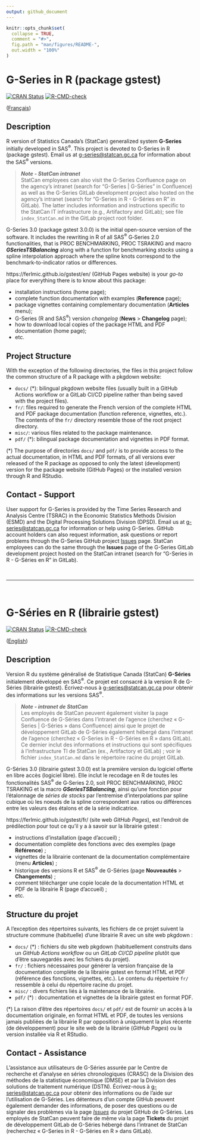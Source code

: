 ```yaml
---
output: github_document
---
```


<!-- README.md is generated from README.Rmd. Please edit that file -->

```r
knitr::opts_chunk$set(
  collapse = TRUE,
  comment = "#>",
  fig.path = "man/figures/README-",
  out.width = "100%"
)
```


# G-Series in R (package gstest)

<!-- badges: start -->

[![CRAN Status](https://www.r-pkg.org/badges/version/gstest)](https://cran.r-project.org/package=gstest)
[![R-CMD-check](https://github.com/ferlmic/gstest/actions/workflows/R-CMD-check.yaml/badge.svg)](https://github.com/ferlmic/gstest/actions/workflows/R-CMD-check.yaml)
<!-- [![Codecov test coverage](https://codecov.io/gh/ferlmic/gstest/branch/main/graph/badge.svg)](https://app.codecov.io/gh/ferlmic/gstest?branch=main) -->

<!-- badges: end -->

([Français](#g-s%C3%A9ries-en-r-librairie-gstest))


## Description
R version of Statistics Canada's (StatCan) generalized system **G-Series** initially developed in SAS^®^. This project is devoted to G-Series in R (package gstest). Email us at [g-series@statcan.gc.ca](mailto:g-series@statcan.gc.ca) for information about the SAS^®^ versions. 

> _**Note - StatCan intranet**_\
> StatCan employees can also visit the G-Series Confluence page on the agency's intranet (search for "G-Series | G-Séries" in Confluence) as well as the G-Series GitLab development project also hosted on the agency's intranet (search for "G-Series in R - G-Séries en R" in GitLab). The latter includes information and instructions specific to the StatCan IT infrastructure (e.g., Artifactory and GitLab); see file `index_StatCan.md` in the GitLab project root folder.

G-Series 3.0 (package gstest 3.0.0) is the initial open-source version of the software. It includes the rewriting in R of all SAS^®^ G<span>&#8209;</span>Series 2.0 functionalities, that is PROC BENCHMARKING, PROC TSRAKING and macro _**GSeriesTSBalancing**_ along with a function for benchmarking *stocks* using a spline interpolation approach where the spline knots correspond to the benchmark-to-indicator ratios or differences.

https://ferlmic.github.io/gstest/en/ (GitHub Pages website) is your *go-to* place for everything there is to know about this package:

* installation instructions (home page);
* complete function documentation with examples (**Reference** page);
* package vignettes containing complementary documentation (**Articles** menu);
* G-Series (R and SAS^®^) version *changelog* (**News** > **Changelog** page);
* how to download local copies of the package HTML and PDF documentation (home page);
* etc.


## Project Structure
With the exception of the following directories, the files in this project follow the common structure of a R package with a pkgdown website:

* `docs/` (\*): bilingual pkgdown website files (usually built in a GitHub Actions workflow or a GitLab CI/CD pipeline rather than being saved with the project files).
* `fr/`: files required to generate the French version of the complete HTML and PDF package documentation (function reference, vignettes, etc.). The contents of the `fr/` directory resemble those of the root project directory.
* `misc/`: various files related to the package maintenance.
* `pdf/` (\*): bilingual package documentation and vignettes in PDF format.

(\*) The purpose of directories `docs/` and `pdf/` is to provide access to the actual documentation, in HTML and PDF formats, of all versions ever released of the R package as opposed to only the latest (development) version for the package website (GitHub Pages) or the installed version through R and RStudio.


## Contact - Support
User support for G-Series is provided by the Time Series Research and Analysis Centre (TSRAC) in the Economic Statistics Methods Division (ESMD) and the Digital Processing Solutions Division (DPSD). Email us at [g-series@statcan.gc.ca](mailto:g-series@statcan.gc.ca) for information or help using G-Series. GitHub account holders can also request information, ask questions or report problems through the G-Series GitHub project [Issues](https://github.com/ferlmic/gstest/issues) page. StatCan employees can do the same through the **Issues** page of the G-Series GitLab development project hosted on the StatCan intranet (search for "G-Series in R - G-Séries en R" in GitLab).

<br>

***

<br>


# G-Séries en R (librairie gstest)

<!-- badges: start -->

[![CRAN Status](https://www.r-pkg.org/badges/version/gstest)](https://cran.r-project.org/package=gstest)
[![R-CMD-check](https://github.com/ferlmic/gstest/actions/workflows/R-CMD-check.yaml/badge.svg)](https://github.com/ferlmic/gstest/actions/workflows/R-CMD-check.yaml)
<!-- [![Codecov test coverage](https://codecov.io/gh/ferlmic/gstest/branch/main/graph/badge.svg)](https://app.codecov.io/gh/ferlmic/gstest?branch=main) -->

<!-- badges: end -->

([English](#g-series-in-r-package-gstest))


## Description
Version R du système généralisé de Statistique Canada (StatCan) **G-Séries** initialement développé en SAS^®^. Ce projet est consacré à la version R de G-Séries (librairie gstest). Écrivez-nous à [g-series@statcan.gc.ca](mailto:g-series@statcan.gc.ca) pour obtenir des informations sur les versions SAS^®^. 

> _**Note - intranet de StatCan**_\
> Les employés de StatCan peuvent également visiter la page Confluence de G-Séries dans l'intranet de l'agence (cherchez « G-Series | G-Séries » dans Confluence) ainsi que le projet de développement GitLab de G-Séries également hébergé dans l'intranet de l'agence (cherchez « G-Series in R - G-Séries en R » dans GitLab). Ce dernier inclut des informations et instructions qui sont spécifiques à l'infrastructure TI de StatCan (ex., Artifactory et GitLab) ; voir le fichier `index_StatCan.md` dans le répertoire racine du projet GitLab.

G-Séries 3.0 (librairie gstest 3.0.0) est la première version du logiciel offerte en libre accès (logiciel libre). Elle inclut le recodage en R de toutes les fonctionalités SAS^®^ de G<span>&#8209;</span>Series 2.0, soit PROC BENCHMARKING, PROC TSRAKING et la macro _**GSeriesTSBalancing**_, ainsi qu'une fonction pour l'étalonnage de *séries de stocks* par l'entremise d'interpolations par spline cubique où les noeuds de la spline correspondent aux ratios ou différences entre les valeurs des étalons et de la série indicatrice.

https://ferlmic.github.io/gstest/fr/ (site web *GitHub Pages*), est l'endroit de prédilection pour tout ce qu'il y a à savoir sur la librairie gstest :

* instructions d'installation (page d'accueil) ;
* documentation complète des fonctions avec des exemples (page **Référence**) ;
* vignettes de la librairie contenant de la documentation complémentaire (menu **Articles**) ;
* historique des versions R et SAS^®^ de G-Séries (page **Nouveautés** > **Changements**) ;
* comment télécharger une copie locale de la documentation HTML et PDF de la librairie R (page d'accueil) ;
* etc.


## Structure du projet
A l'exception des répertoires suivants, les fichiers de ce projet suivent la structure commune (habituelle) d'une librairie R avec un site web pkgdown :

* `docs/` (\*) : fichiers du site web pkgdown (habituellement construits dans un _GitHub Actions workflow_ ou un _GitLab CI/CD pipeline_ plutôt que d'être sauvegardés avec les fichiers du projet).
* `fr/` : fichiers nécessaires pour générer la version française de la documentation complète de la librairie gstest en format HTML et PDF (référence des fonctions, vignettes, etc.). Le contenu du répertoire `fr/` ressemble à celui du répertoire racine du projet.
* `misc/` : divers fichiers liés à la maintenance de la librairie.
* `pdf/` (\*) : documentation et vignettes de la librairie gstest en format PDF.

(\*) La raison d'être des répertoires `docs/` et `pdf/` est de fournir un accès à la documentation originale, en format HTML et PDF, de toutes les versions jamais publiées de la librairie R par opposition à uniquement la plus récente (de développement) pour le site web de la librairie (_GitHub Pages_) ou la version installée via R et RStudio.


## Contact - Assistance
L'assistance aux utilisateurs de G-Séries assurée par le Centre de recherche et d'analyse en séries chronologiques (CRASC) de la Division des méthodes de la statistique économique (DMSE) et par la Division des solutions de traitement numérique (DSTN). Écrivez-nous à [g-series@statcan.gc.ca](mailto:g-series@statcan.gc.ca) pour obtenir des informations ou de l'aide sur l'utilisation de G-Séries. Les détenteurs d'un compte GitHub peuvent également demander des informations, de poser des questions ou de signaler des problèmes via la page [*Issues*](https://github.com/ferlmic/gstest/issues) du projet GitHub de G-Séries. Les employés de StatCan peuvent faire de même via la page **Tickets** du projet de développement GitLab de G-Séries hébergé dans l'intranet de StatCan (recherchez « G-Series in R - G-Séries en R » dans GitLab).
